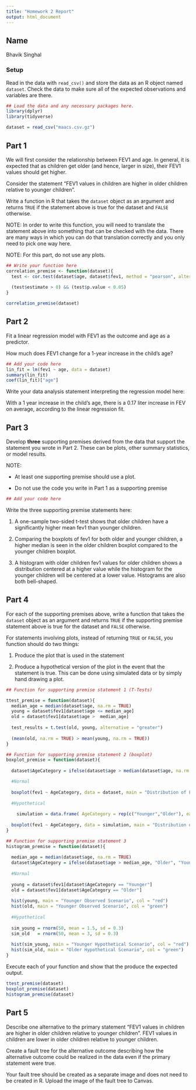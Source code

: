 ```yaml
---
title: "Homework 2 Report"
output: html_document
---
```



## Name

Bhavik Singhal

### Setup

Read in the data with `read_csv()` and store the data as an R object named `dataset`. Check the data to make sure all of the expected observations and variables are there.


```r
## Load the data and any necessary packages here.
library(dplyr)
library(tidyverse)

dataset = read_csv("maacs.csv.gz")
```

## Part 1

We will first consider the relationship between FEV1 and age. In general, it is expected that as children get older (and hence, larger in size), their FEV1 values should get higher. 

Consider the statement "FEV1 values in children are higher in older children relative to younger children". 

Write a function in R that takes the `dataset` object as an argument and returns `TRUE` if the statement above is true for the dataset and `FALSE` otherwise. 

NOTE: In order to write this function, you will need to translate the statement above into something that can be checked with the data. There are many ways in which you can do that translation correctly and you only need to pick one way here. 

NOTE: For this part, do not use any plots.

```r
## Write your function here
correlation_premise <- function(dataset){
  test <- cor.test(dataset$age, dataset$fev1, method = "pearson", alternative = "greater")
  
  (test$estimate > 0) && (test$p.value < 0.05)
}

correlation_premise(dataset)
```


## Part 2

Fit a linear regression model with FEV1 as the outcome and age as a predictor.

How much does FEV1 change for a 1-year increase in the child's age? 

```r
## Add your code here
lin_fit = lm(fev1 ~ age, data = dataset)
summary(lin_fit)
coef(lin_fit)["age"]
```


Write your data analysis statement interpreting the regression model here: 

With a 1 year increase in the child's age, there is a 0.17 liter increase in FEV on average, according to the linear regression fit.

## Part 3

Develop **three** supporting premises derived from the data that support the statement you wrote in Part 2. These can be plots, other summary statistics, or model results. 

NOTE: 

* At least one supporting premise should use a plot.

* Do not use the code you write in Part 1 as a supporting premise

```r
## Add your code here

```


Write the three supporting premise statements here:

1. A one-sample two-sided t-test shows that older children have a significantly higher mean fev1 than younger children.

2. Comparing the boxplots of fev1 for both older and younger children, a higher median is seen in the older children boxplot compared to the younger children boxplot.

3. A histogram with older children fev1 values for older children shows a distribution centered at a higher value while the histogram for the younger children will be centered at a lower value. Histograms are also both bell-shaped.


## Part 4

For each of the supporting premises above, write a function that takes the `dataset` object as an argument and returns `TRUE` if the supporting premise statement above is true for the dataset and `FALSE` otherwise. 

For statements involving plots, instead of returning `TRUE` or `FALSE`, you function should do two things:

1. Produce the plot that is used in the statement

2. Produce a hypothetical version of the plot in the event that the statement is true. This can be done using simulated data or by simply hand drawing a plot.


```r
## Function for supporting premise statement 1 (T-Tests)

ttest_premise = function(dataset){
  median_age = median(dataset$age, na.rm = TRUE)
  young = dataset$fev1[dataset$age <= median_age]
  old = dataset$fev1[dataset$age >  median_age]
  
  test_results = t.test(old, young, alternative = "greater")
  
  (mean(old, na.rm = TRUE) > mean(young, na.rm = TRUE))
}
```


```r
## Function for supporting premise statement 2 (boxplot)
boxplot_premise = function(dataset){
  
  dataset$AgeCategory = ifelse(dataset$age > median(dataset$age, na.rm = TRUE), "Older", "Younger")

  #Normal
  
  boxplot(fev1 ~ AgeCategory, data = dataset, main = "Distribution of FEV1 by Age", col = c("red", "green"))
  
  #Hypothetical
  
    simulation = data.frame( AgeCategory = rep(c("Younger","Older"), each = 50), fev1 = c(rnorm(50, mean = 1.5, sd = 0.3), rnorm(50, mean = 3, sd = 0.3)))
    
  boxplot(fev1 ~ AgeCategory, data = simulation, main = "Distribution of FEV1 Hypothetical by Age", col = c("red", "green"))
}
```


```r
## Function for supporting premise statement 3
histogram_premise = function(dataset){
  
  median_age = median(dataset$age, na.rm = TRUE)
  dataset$AgeCategory = ifelse(dataset$age > median_age, "Older", "Younger")
  
  #Normal
  
  young = dataset$fev1[dataset$AgeCategory == "Younger"]
  old = dataset$fev1[dataset$AgeCategory == "Older"]
  
  hist(young, main = "Younger Observed Scenario", col = "red")
  hist(old, main = "Younger Observed Scenario", col = "green")
  
  #Hypothetical
  
  sim_young = rnorm(50, mean = 1.5, sd = 0.3)
  sim_old   = rnorm(50, mean = 3, sd = 0.3)
  
  hist(sim_young, main = "Younger Hypothetical Scenario", col = "red")
  hist(sim_old, main = "Older Hypothetical Scenario", col = "green")
}
```

Execute each of your function and show that the produce the expected output.

```r
ttest_premise(dataset)
boxplot_premise(dataset)
histogram_premise(dataset)
```

## Part 5

Describe one alternative to the primary statement "FEV1 values in children are higher in older children relative to younger children". 
FEV1 values in children are lower in older children relative to younger children.

Create a fault tree for the alternative outcome describing how the alternative outcome could be realized in the data even if the primary statement were true.

Your fault tree should be created as a separate image and does not need to be created in R. Upload the image of the fault tree to Canvas.


